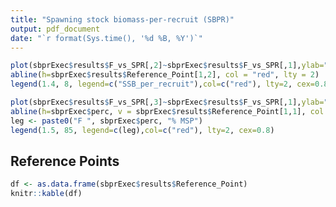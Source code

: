 ```yaml
---
title: "Spawning stock biomass-per-recruit (SBPR)"
output: pdf_document
date: "`r format(Sys.time(), '%d %B, %Y')`"
---
```


```r
plot(sbprExec$results$F_vs_SPR[,2]~sbprExec$results$F_vs_SPR[,1],ylab="SPR",xlab="F",type="l")
abline(h=sbprExec$results$Reference_Point[1,2], col = "red", lty = 2)
legend(1.4, 8, legend=c("SSB_per_recruit"),col=c("red"), lty=2, cex=0.8)
```

```r
plot(sbprExec$results$F_vs_SPR[,3]~sbprExec$results$F_vs_SPR[,1],ylab="% Max SPR",xlab="F",type="l")
abline(h=sbprExec$perc, v = sbprExec$results$Reference_Point[1,1], col = "red", lty = 2)
leg <- paste0("F ", sbprExec$perc, "% MSP")
legend(1.5, 85, legend=c(leg),col=c("red"), lty=2, cex=0.8)
```
\pagebreak

## Reference Points
```r
df <- as.data.frame(sbprExec$results$Reference_Point)
knitr::kable(df)
```